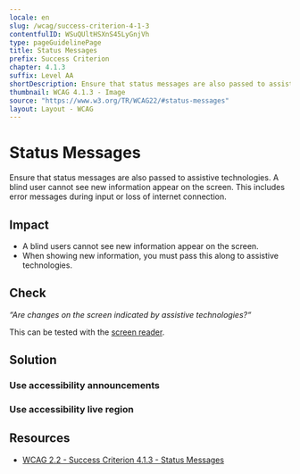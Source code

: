 ```yaml
---
locale: en
slug: /wcag/success-criterion-4-1-3
contentfulID: WSuQUltHSXnS45LyGnjVh
type: pageGuidelinePage
title: Status Messages
prefix: Success Criterion
chapter: 4.1.3
suffix: Level AA
shortDescription: Ensure that status messages are also passed to assistive technologies.
thumbnail: WCAG 4.1.3 - Image
source: "https://www.w3.org/TR/WCAG22/#status-messages"
layout: Layout - WCAG
---
```


# Status Messages

Ensure that status messages are also passed to assistive technologies. A blind user cannot see new information appear on the screen. This includes error messages during input or loss of internet connection.

## Impact

- A blind users cannot see new information appear on the screen.
- When showing new information, you must pass this along to assistive technologies.

## Check

*“Are changes on the screen indicated by assistive technologies?“*

This can be tested with the [screen reader](/en/stats/screen-reader).

## Solution

### Use accessibility announcements

<CodeSample id="accessibility-announcement" locale="en"/>

### Use accessibility live region

<CodeSample id="accessibility-live-region" locale="en"/>

## Resources

- [WCAG 2.2 - Success Criterion 4.1.3 - Status Messages](https://www.w3.org/TR/WCAG22/#status-messages)